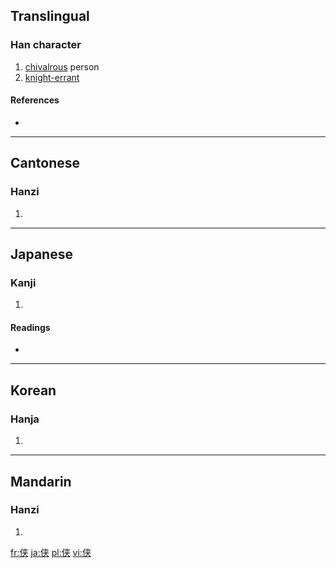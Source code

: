 {{see|俠}}
==Translingual==

===Han character===
{{Han char|rn=9|rad=人|as=06|sn=8|four=|canj=人大廿 (OKT)}}

# [[chivalrous]] person
# [[knight-errant]]

====References====
* {{Han ref|kx=0102.291|dkj=00625|dj=0218.080|hdz=10147.010|uh=4FA0|ud=20384}}

----

==Cantonese==

===Hanzi===
{{yue-hanzi|jyut=|y=haap6, hap6}}

# {{defn|Cantonese}}

----

==Japanese==

===Kanji===
{{ja-kanji|grade=|rs=人06}}

# {{defn|Japanese}}

====Readings====
* {{ja-readings|on=[[きょう]] (kyō)|kun=[[おとこだて]] (otokodate), [[きゃん]] (kyan)}}

----

==Korean==

===Hanja===
{{ko-hanja|hangeul=[[협]], [[겹]]|rv=hyeop, gyeop|mr=hyŏp, kyŏp}}

# {{defn|Korean}}

----

==Mandarin==

===Hanzi===
{{cmn-hanzi|tra=俠|pin=[[xiá]] ([[xia2]])|wg=hsia<sup>2</sup>}}

# {{defn|Mandarin}}

[[fr:侠]]
[[ja:侠]]
[[pl:侠]]
[[vi:侠]]